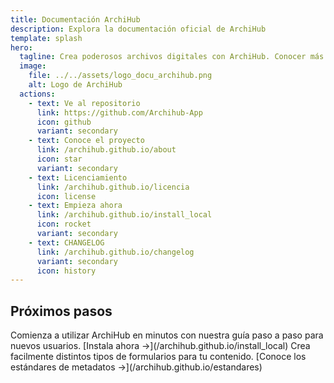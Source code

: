 ```yaml
---
title: Documentación ArchiHub
description: Explora la documentación oficial de ArchiHub
template: splash
hero:
  tagline: Crea poderosos archivos digitales con ArchiHub. Conocer más sobre el proyecto y cómo empezar.
  image:
    file: ../../assets/logo_docu_archihub.png
    alt: Logo de ArchiHub
  actions:
    - text: Ve al repositorio
      link: https://github.com/Archihub-App
      icon: github
      variant: secondary
    - text: Conoce el proyecto
      link: /archihub.github.io/about
      icon: star
      variant: secondary
    - text: Licenciamiento
      link: /archihub.github.io/licencia
      icon: license
    - text: Empieza ahora
      link: /archihub.github.io/install_local
      icon: rocket
      variant: secondary
    - text: CHANGELOG
      link: /archihub.github.io/changelog
      variant: secondary
      icon: history
---
```



## Próximos pasos	
<CardGrid stagger>
  <Card title="Guía de inicio rápido" icon="rocket">
    Comienza a utilizar ArchiHub en minutos con nuestra guía paso a paso para nuevos usuarios. [Instala ahora →](/archihub.github.io/install_local)
  </Card>
	<Card title="Estándares de metadatos" icon="star">
    Crea facilmente distintos tipos de formularios para tu contenido. [Conoce los estándares de metadatos →](/archihub.github.io/estandares)
  </Card>
</CardGrid>
